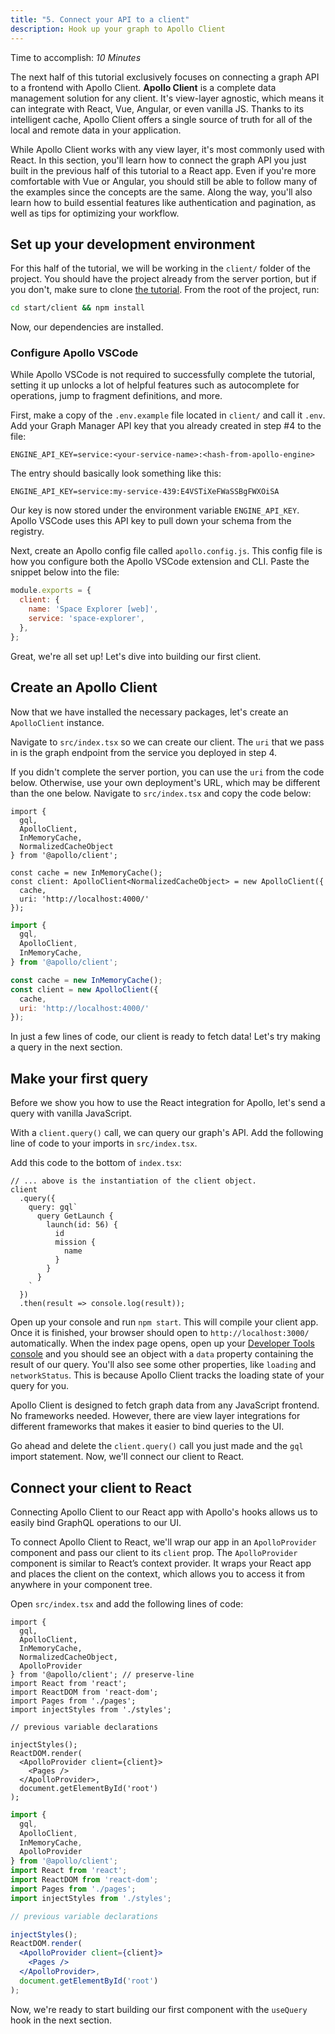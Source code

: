 ```yaml
---
title: "5. Connect your API to a client"
description: Hook up your graph to Apollo Client
---
```



Time to accomplish: _10 Minutes_

The next half of this tutorial exclusively focuses on connecting a graph API to a frontend with Apollo Client. **Apollo Client** is a complete data management solution for any client. It's view-layer agnostic, which means it can integrate with React, Vue, Angular, or even vanilla JS. Thanks to its intelligent cache, Apollo Client offers a single source of truth for all of the local and remote data in your application.

While Apollo Client works with any view layer, it's most commonly used with React. In this section, you'll learn how to connect the graph API you just built in the previous half of this tutorial to a React app. Even if you're more comfortable with Vue or Angular, you should still be able to follow many of the examples since the concepts are the same. Along the way, you'll also learn how to build essential features like authentication and pagination, as well as tips for optimizing your workflow.

## Set up your development environment

For this half of the tutorial, we will be working in the `client/` folder of the project. You should have the project already from the server portion, but if you don't, make sure to clone [the tutorial](https://github.com/apollographql/fullstack-tutorial/). From the root of the project, run:

```bash
cd start/client && npm install
```

Now, our dependencies are installed.

### Configure Apollo VSCode

While Apollo VSCode is not required to successfully complete the tutorial, setting it up unlocks a lot of helpful features such as autocomplete for operations, jump to fragment definitions, and more.

First, make a copy of the `.env.example` file located in `client/` and call it `.env`. Add your Graph Manager API key that you already created in step #4 to the file:

```
ENGINE_API_KEY=service:<your-service-name>:<hash-from-apollo-engine>
```

The entry should basically look something like this:

```
ENGINE_API_KEY=service:my-service-439:E4VSTiXeFWaSSBgFWXOiSA
```

Our key is now stored under the environment variable `ENGINE_API_KEY`. Apollo VSCode uses this API key to pull down your schema from the registry.

Next, create an Apollo config file called `apollo.config.js`. This config file is how you configure both the Apollo VSCode extension and CLI. Paste the snippet below into the file:

```js
module.exports = {
  client: {
    name: 'Space Explorer [web]',
    service: 'space-explorer',
  },
};
```

Great, we're all set up! Let's dive into building our first client.

## Create an Apollo Client

<Disclaimer />

Now that we have installed the necessary packages, let's create an `ApolloClient` instance.

Navigate to `src/index.tsx` so we can create our client. The `uri` that we pass in is the graph endpoint from the service you deployed in step 4.

If you didn't complete the server portion, you can use the `uri` from the code below. Otherwise, use your own deployment's URL, which may be different than the one below. Navigate to `src/index.tsx` and copy the code below:

<MultiCodeBlock>

```tsx:title=src/index.tsx
import {
  gql,
  ApolloClient,
  InMemoryCache,
  NormalizedCacheObject
} from '@apollo/client';

const cache = new InMemoryCache();
const client: ApolloClient<NormalizedCacheObject> = new ApolloClient({
  cache,
  uri: 'http://localhost:4000/'
});
```

```jsx:title=src/index.jsx
import {
  gql,
  ApolloClient,
  InMemoryCache,
} from '@apollo/client';

const cache = new InMemoryCache();
const client = new ApolloClient({
  cache,
  uri: 'http://localhost:4000/'
});
```

</MultiCodeBlock>


In just a few lines of code, our client is ready to fetch data! Let's try making a query in the next section.

## Make your first query

Before we show you how to use the React integration for Apollo, let's send a query with vanilla JavaScript.

With a `client.query()` call, we can query our graph's API. Add the following line of code to your imports in `src/index.tsx`.

Add this code to the bottom of `index.tsx`:

<MultiCodeBlock>

```tsx:title=src/index.tsx
// ... above is the instantiation of the client object.
client
  .query({
    query: gql`
      query GetLaunch {
        launch(id: 56) {
          id
          mission {
            name
          }
        }
      }
    `
  })
  .then(result => console.log(result));
```

</MultiCodeBlock>

Open up your console and run `npm start`. This will compile your client app. Once it is finished, your browser should open to `http://localhost:3000/` automatically. When the index page opens, open up your [Developer Tools console](https://developers.google.com/web/tools/chrome-devtools/console/) and you should see an object with a `data` property containing the result of our query. You'll also see some other properties, like `loading` and `networkStatus`. This is because Apollo Client tracks the loading state of your query for you.

Apollo Client is designed to fetch graph data from any JavaScript frontend. No frameworks needed. However, there are view layer integrations for different frameworks that makes it easier to bind queries to the UI.

Go ahead and delete the `client.query()` call you just made and the `gql` import statement. Now, we'll connect our client to React.

## Connect your client to React

Connecting Apollo Client to our React app with Apollo's hooks allows us to easily bind GraphQL operations to our UI.

To connect Apollo Client to React, we'll wrap our app in an `ApolloProvider` component and pass our client to its `client` prop. The `ApolloProvider` component is similar to React’s context provider. It wraps your React app and places the client on the context, which allows you to access it from anywhere in your component tree.

Open `src/index.tsx` and add the following lines of code:

<MultiCodeBlock>

```tsx{6,8-11,15-21}:title=src/index.tsx
import {
  gql,
  ApolloClient,
  InMemoryCache,
  NormalizedCacheObject,
  ApolloProvider
} from '@apollo/client'; // preserve-line
import React from 'react';
import ReactDOM from 'react-dom';
import Pages from './pages';
import injectStyles from './styles';

// previous variable declarations

injectStyles();
ReactDOM.render(
  <ApolloProvider client={client}>
    <Pages />
  </ApolloProvider>,
  document.getElementById('root')
);
```

```jsx{5,7-10,14-20}:title=src/index.jsx
import {
  gql,
  ApolloClient,
  InMemoryCache,
  ApolloProvider
} from '@apollo/client';
import React from 'react';
import ReactDOM from 'react-dom';
import Pages from './pages';
import injectStyles from './styles';

// previous variable declarations

injectStyles();
ReactDOM.render(
  <ApolloProvider client={client}>
    <Pages />
  </ApolloProvider>,
  document.getElementById('root')
);
```

</MultiCodeBlock>

Now, we're ready to start building our first component with the `useQuery` hook in the next section.

